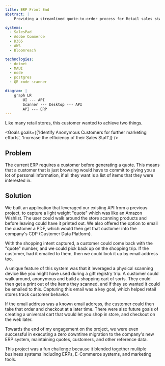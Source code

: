 ```yaml
---
title: ERP Front End
abstract: |
    Providing a streamlined quote-to-order process for Retail sales staff

systems:
  - SalesPad
  - Adobe Commerce
  - D365
  - AWS
  - Bloomreach

technologies:
  - dotnet
  - MAUI
  - node
  - postgres
  - QR code scanner

diagram: |
    graph LR
        UI --- API
        Scanner --- Desktop --- API
        API --- ERP
---
```



Like many retail stores, this customer wanted to achieve two things.

<Goals goals={['Identify Anonymous Customers for further marketing efforts',
    'Increase the efficiency of their Sales Staff']} />

## Problem

The current ERP requires a customer before generating a quote. This means that a customer that is just browsing would
have to commit to giving you a lot of personal information, if all they want is a list of items that they
were interested in.

## Solution

We built an application that leveraged our existing API from a previous project, to capture a light weight
"quote" which was like an Amazon Wishlist. The user could walk around the store scanning products and
before leaving could have it printed out. We also offered the option to email the customer a PDF, which would
then get that customer into the company's CDP (Customer Data Platform).

With the shopping intent captured, a customer could come back with the "quote" number, and we could pick back
up on the shopping trip. If the customer, had it emailed to them, then we could look it up by email
address too.

A unique feature of this system was that it leveraged a physical scanning device like you might have used during a gift registry trip. A customer could walk around, anonymous and build a shopping cart of sorts. They could then get a print out of the items they scanned, and if they so wanted it could be emailed to this. Capturing this email was a key goal, which helped retail stores track customer behavior.

<Mermaid content={frontmatter.diagram} />

If the email address was a known email address, the customer could then take that order and
checkout at a later time. There were also future goals of creating a universal cart that would
let you shop in store, and checkout on the web later.

Towards the end of my engagement on the project, we were even successful in executing a zero
downtime migration to the company's new ERP system, maintaining quotes, customers, and other
reference data.

This project was a fun challenge because it blended together mulitple business systems including
ERPs, E-Commerce systems, and marketing tools.